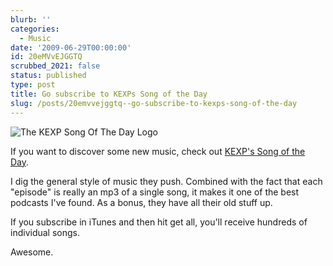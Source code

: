 ```yaml
---
blurb: ''
categories:
  - Music
date: '2009-06-29T00:00:00'
id: 20eMVvEJGGTQ
scrubbed_2021: false
status: published
type: post
title: Go subscribe to KEXPs Song of the Day
slug: /posts/20emvvejggtq--go-subscribe-to-kexps-song-of-the-day
---
```


<Img src="kexp_song_of_the_day_2009_06" alt="The KEXP Song Of The Day Logo" />

If you want to discover some new music, check out [KEXP's Song of the Day](https://kexp.org/podcasts/song-of-the-day/).

I dig the general style of music they push. Combined with the fact that each "episode" is really an mp3 of a single song, it makes it one of the best podcasts I've found. As a bonus, they have all their old stuff up. 

If you subscribe in iTunes and then hit get all, you'll receive hundreds of individual songs. 

Awesome.

